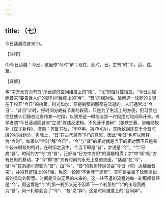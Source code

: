 ```yaml
---
---
---
```

title: （七）
---



今日适越而昔来(1)。

【注释】

(1)今日适越：今日，这里作“今时”解；现在，此时。日，古有“时”义。适，往，至。

【译解】

与“南方无穷而有穷”所表述的空间维度上的“南”、“北”的相对性相应，“今日适越而昔来”要告诉人们的是时间维度上的“今”、“昔”的相对性。破解这一论题的关键在于松开“今日”的执著。时光如水，原是刹那刹那都在流逝的。人们通常以“今日”、“昔日”计时，把时间分成有节奏的段落，只是为了生活上的方便，但习惯也往往使人们静态地看待某一时段，以致把这一时段与那一时段绝对地间隔开来。有学者谓“今日适越而昔来”之说“殊违反逻辑，不免涉于诡辩”（张默生著、张翰勋校补《庄子新释》，济南：齐鲁书社，1993年，第754页），其所致误即在于今昔时段的机械划分。实际上，“日”在古代兼有“时”的意思，因此“今日”也可以解释为“今时”。如果以“今时”解“今日”，“今”与“昔”的相对就是当下的相对而不只是某个较长时段的相对。在时间之流中，今当下即是“昔”，才说是“今”，“今”已成“昔”。时间的方“今”方“昔”，正好与“日方中方睨”的理趣相贯；才“中”即“睨”方有日影的移动，才“今”即“昔”方有时间的永无止息的流逝。“适越”在“今”，但“今”在刹那间即变为“昔”，由“今”、“昔”的刹那转换领会“今日（时）适越而昔来”，并没有逻辑上的扞格，称这一论题“不免涉于诡辩”，实在是委屈了论题提出者的灵动的智慧。时间是流向无尽的未来的，这一往不返的流程的每一刹那都曾经是“今”，而这曾是“今”的那一刹那又无不因着下一个刹那的“今”的出现而成为“昔”，同一刹那会合了“今”、“昔”之“异”，这是时间维度上的“合同异”。